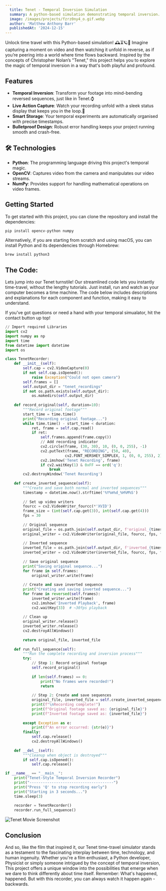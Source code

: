 ```yaml
---
  title: Tenet - Temporal Inversion Simulation
  summary: A python-based simulation demonstrating temporal inversion.
  image: /images/projects/fzrz0ny4_o.gif.webp
  author: 'Matthew Anthony Barr'
  publishedAt: '2024-12-15'
---
```


Unlock time travel with this Python-based simulation! 🕰⏳🪐💫
Imagine capturing a moment on video and then watching it unfold in reverse, as if you’re peering into a world where time flows backward. 
Inspired by the concepts of Christopher Nolan’s "Tenet," this project helps you to explore the magic of temporal inversion in a way that's both playful and profound. 


## Features 

- **Temporal Inversion**: Transform your footage into mind-bending reversed sequences, just like in Tenet.⌚ 
- **Live Action Capture**: Watch your recording unfold with a sleek status display that keeps you in the loop.📸  
- **Smart Storage**: Your temporal experiments are automatically organised with precise timestamps.
- **Bulletproof Design**: Robust error handling keeps your project running smooth and crash-free.


## 🛠️ Technologies 

- **Python**: The programming language driving this project's temporal magic.
- **OpenCV**: Captures video from the camera and manipulates our video streams.
- **NumPy**: Provides support for handling mathematical operations on video frames.

## Getting Started

To get started with this project, you can clone the repository and install the
dependencies:

```bash
pip install opencv-python numpy
```

Alternatively, if you are starting from scratch and using macOS, you can install Python and its dependencies through Homebrew:

```bash
brew install python3
```

## The Code:

Lets jump into our Tenet turnstile! Our streamlined code lets you instantly time-travel, without the lengthy tutorials.
Just install, run and watch as your computer becomes a time machine. 
The code below includes descriptions and explanations for each component and function, making it easy to understand.

If you've got questions or need a hand with your temporal simualator, hit the contact button up top!

```python
// Import required Libraries
import cv2
import numpy as np
import time
from datetime import datetime
import os

class TenetRecorder:
    def __init__(self):
        self.cap = cv2.VideoCapture(0)
        if not self.cap.isOpened():
            raise Exception("Could not open camera")
        self.frames = []
        self.output_dir = "tenet_recordings"
        if not os.path.exists(self.output_dir):
            os.makedirs(self.output_dir)
            
    def record_original(self, duration=10):
        """Record original footage"""
        start_time = time.time()
        print("Recording original footage...")
        while time.time() - start_time < duration:
            ret, frame = self.cap.read()
            if ret:
                self.frames.append(frame.copy())
                // Add recording indicator
                cv2.circle(frame, (30, 30), 10, (0, 0, 255), -1)
                cv2.putText(frame, "RECORDING", (50, 40), 
                           cv2.FONT_HERSHEY_SIMPLEX, 1, (0, 0, 255), 2)
                cv2.imshow('Tenet Recording', frame)
                if cv2.waitKey(1) & 0xFF == ord('q'):
                    break
        cv2.destroyWindow('Tenet Recording')
        
    def create_inverted_sequence(self):
        """Create and save both normal and inverted sequences"""
        timestamp = datetime.now().strftime('%Y%m%d_%H%M%S')
        
        // Set up video writers
        fourcc = cv2.VideoWriter_fourcc(*'XVID')
        frame_size = (int(self.cap.get(3)), int(self.cap.get(4)))
        fps = 30
        
        // Original sequence
        original_file = os.path.join(self.output_dir, f'original_{timestamp}.avi')
        original_writer = cv2.VideoWriter(original_file, fourcc, fps, frame_size)
        
        // Inverted sequence
        inverted_file = os.path.join(self.output_dir, f'inverted_{timestamp}.avi')
        inverted_writer = cv2.VideoWriter(inverted_file, fourcc, fps, frame_size)
        
        // Save original sequence
        print("Saving original sequence...")
        for frame in self.frames:
            original_writer.write(frame)
            
        // Create and save inverted sequence
        print("Creating and saving inverted sequence...")
        for frame in reversed(self.frames):
            inverted_writer.write(frame)
            cv2.imshow('Inverted Playback', frame)
            cv2.waitKey(33)  # ~30fps playback
            
        // Clean up
        original_writer.release()
        inverted_writer.release()
        cv2.destroyAllWindows()
        
        return original_file, inverted_file
        
    def run_full_sequence(self):
        """Run the complete recording and inversion process"""
        try:
            // Step 1: Record original footage
            self.record_original()
            
            if len(self.frames) == 0:
                print("No frames were recorded!")
                return
                
            // Step 2: Create and save sequences
            original_file, inverted_file = self.create_inverted_sequence()
            print(f"\nRecording complete!")
            print(f"Original footage saved as: {original_file}")
            print(f"Inverted footage saved as: {inverted_file}")
            
        except Exception as e:
            print(f"An error occurred: {str(e)}")
        finally:
            self.cap.release()
            cv2.destroyAllWindows()
            
    def __del__(self):
        """Cleanup when object is destroyed"""
        if self.cap.isOpened():
            self.cap.release()

if __name__ == "__main__":
    print("Tenet-Style Temporal Inversion Recorder")
    print("--------------------------------------")
    print("Press 'Q' to stop recording early")
    print("Starting in 3 seconds...")
    time.sleep(3)
    
    recorder = TenetRecorder()
    recorder.run_full_sequence()
```

![Tenet Movie Screenshot](/images/projects/tenet-bullet.gif)

## Conclusion

And so, like the film that inspired it, our Tenet time-travel simulator stands as a testament to the fascinating interplay between time, technology, and human ingenuity. 
Whether you're a film enthusiast, a Python developer, Physicist or simply someone intrigued by the concept of temporal inversion, 
This project offers a unique window into the possibilities that emerge when we dare to think differently about time itself.
Remember: What's happened, happened. But with this recorder, you can always watch it happen again - backwards.
